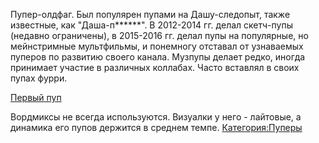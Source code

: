 {{Инфобокс для пуперов
|title2=DoctorSmiler
|другие_ники=раньше — Doctor Pink Smile или DocPinkSmileRYTP
|image3=[[Файл:Z7utzzvZes.jpg|left]]
|сферы_творчества=RYTP, RYTPMV 
|год_начала=3 декабря 2011 
|image4=[[Файл:ECuMCznk4vE.jpg|left]]
|имя_фамилия=Степан Белюскин
|дата_рождения=27 июля 1997 г.
|место_проживания=Москва 
|ссылки=
*[https://www.youtube.com/user/DrLadaPinkSmile Канал]
*[https://www.youtube.com/channel/UCfIOYEHDnG7W3GUWAuoYJ9g Альт]
*[https://vk.com/doctor_smiler Страница ВК]
}}
Пупер-олдфаг. Был популярен пупами на Дашу-следопыт, также известные, как "Даша-п******". В 2012-2014 гг. делал скетч-пупы (недавно ограничены), в 2015-2016 гг. делал пупы на популярные, но мейнстримные мультфильмы, и понемногу отставал от узнаваемых пуперов по развитию своего канала. Музпупы делает редко, иногда принимает участие в различных коллабах. Часто вставлял в своих пупах фурри.

[https://vk.com/video-36302598_162347019 Первый пуп]

Вордмиксы не всегда используются. Визуалки у него - лайтовые, а динамика его пупов держится в среднем темпе.
[[Категория:Пуперы]]